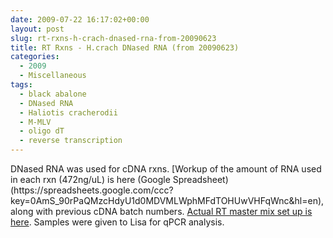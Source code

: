 ```yaml
---
date: 2009-07-22 16:17:02+00:00
layout: post
slug: rt-rxns-h-crach-dnased-rna-from-20090623
title: RT Rxns - H.crach DNased RNA (from 20090623)
categories:
  - 2009
  - Miscellaneous
tags:
  - black abalone
  - DNased RNA
  - Haliotis cracherodii
  - M-MLV
  - oligo dT
  - reverse transcription
---
```


DNased RNA was used for cDNA rxns. [Workup of the amount of RNA used in each rxn (472ng/uL) is here (Google Spreadsheet)(https://spreadsheets.google.com/ccc?key=0AmS_90rPaQMzcHdyU1d0MDVMLWphMFdTOHUwVHFqWnc&hl=en), along with previous cDNA batch numbers. [Actual RT master mix set up is here](http://eagle.fish.washington.edu/Arabidopsis/Notebook%20Workup%20Files/20090721-01.jpg). Samples were given to Lisa for qPCR analysis.
